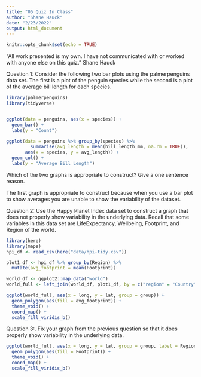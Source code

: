 ```yaml
---
title: "05 Quiz In Class"
author: "Shane Hauck"
date: "2/23/2022"
output: html_document
---
```


```r
knitr::opts_chunk$set(echo = TRUE)
```

“All work presented is my own. I have not communicated with or worked with anyone else on this quiz.”
Shane Hauck

Question 1: Consider the following two bar plots using the palmerpenguins data set. The first is a plot of the penguin species while the second is a plot of the average bill length for each species.

```r
library(palmerpenguins)
library(tidyverse)


ggplot(data = penguins, aes(x = species)) +
  geom_bar() +
  labs(y = "Count")

ggplot(data = penguins %>% group_by(species) %>%
         summarise(avg_length = mean(bill_length_mm, na.rm = TRUE)),
       aes(x = species, y = avg_length)) +
  geom_col() +
  labs(y = "Average Bill Length")
```

Which of the two graphs is appropriate to construct? Give a one sentence reason.

The first graph is appropriate to construct because when you use a bar plot to show averages you are unable to show the variability of the dataset.



Question 2: Use the Happy Planet Index data set to construct a graph that does not properly show variability in the underlying data. Recall that some variables in this data set are LifeExpectancy, Wellbeing, Footprint, and Region of the world.

```r
library(here)
library(maps)
hpi_df <- read_csv(here("data/hpi-tidy.csv"))

plot1_df <- hpi_df %>% group_by(Region) %>%
  mutate(avg_footprint = mean(Footprint))

world_df <- ggplot2::map_data("world")
world_full <- left_join(world_df, plot1_df, by = c("region" = "Country"))

ggplot(world_full, aes(x = long, y = lat, group = group)) +
  geom_polygon(aes(fill = avg_footprint)) +
  theme_void() +
  coord_map() +
  scale_fill_viridis_b()
```



Question 3:. Fix your graph from the previous question so that it does properly show variability in the underlying data.

```r
ggplot(world_full, aes(x = long, y = lat, group = group, label = Region)) +
  geom_polygon(aes(fill = Footprint)) + 
  theme_void() +
  coord_map() +  
  scale_fill_viridis_b()

```

